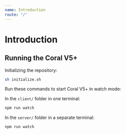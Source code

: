 ```yaml
---
name: Introduction
route: "/"
---
```


# Introduction

## Running the Coral V5+

Initializing the repository:

```sh
sh initialize.sh
```

Run these commands to start Coral V5+ in watch mode:

In the `client/` folder in one terminal:
```sh
npm run watch
```

In the `server/` folder in a separate terminal:
```sh
npm run watch
```
